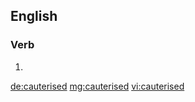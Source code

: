 ==English==

===Verb===
{{head|en|verb form}}

# {{en-past of|cauterise}}

[[de:cauterised]]
[[mg:cauterised]]
[[vi:cauterised]]